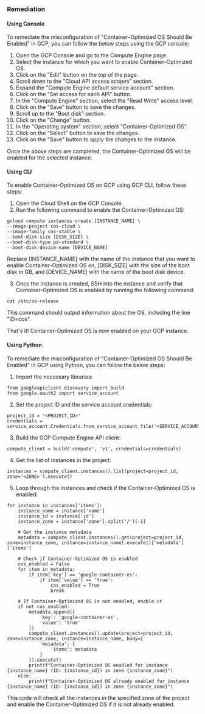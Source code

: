 ### Remediation

#### Using Console

To remediate the misconfiguration of "Container-Optimized OS Should Be Enabled" in GCP, you can follow the below steps using the GCP console:

1. Open the GCP Console and go to the Compute Engine page.
2. Select the instance for which you want to enable Container-Optimized OS.
3. Click on the "Edit" button on the top of the page.
4. Scroll down to the "Cloud API access scopes" section.
5. Expand the "Compute Engine default service account" section.
6. Click on the "Set access for each API" button.
7. In the "Compute Engine" section, select the "Read Write" access level.
8. Click on the "Save" button to save the changes.
9. Scroll up to the "Boot disk" section.
10. Click on the "Change" button.
11. In the "Operating system" section, select "Container-Optimized OS".
12. Click on the "Select" button to save the changes.
13. Click on the "Save" button to apply the changes to the instance.

Once the above steps are completed, the Container-Optimized OS will be enabled for the selected instance.

#### Using CLI

To enable Container-Optimized OS on GCP using GCP CLI, follow these steps:

1. Open the Cloud Shell on the GCP Console.
2. Run the following command to enable the Container-Optimized OS:

```
gcloud compute instances create [INSTANCE_NAME] \
--image-project cos-cloud \
--image-family cos-stable \
--boot-disk-size [DISK_SIZE] \
--boot-disk-type pd-standard \
--boot-disk-device-name [DEVICE_NAME]
```

Replace [INSTANCE_NAME] with the name of the instance that you want to enable Container-Optimized OS on, [DISK_SIZE] with the size of the boot disk in GB, and [DEVICE_NAME] with the name of the boot disk device.

3. Once the instance is created, SSH into the instance and verify that Container-Optimized OS is enabled by running the following command:

```
cat /etc/os-release
```

This command should output information about the OS, including the line "ID=cos".

That's it! Container-Optimized OS is now enabled on your GCP instance.

#### Using Python

To remediate the misconfiguration of "Container-Optimized OS Should Be Enabled" in GCP using Python, you can follow the below steps:

1. Import the necessary libraries:

```
from googleapiclient.discovery import build
from google.oauth2 import service_account
```

2. Set the project ID and the service account credentials:

```
project_id = "<PROJECT_ID>"
credentials = service_account.Credentials.from_service_account_file('<SERVICE_ACCOUNT_KEY_FILE_PATH>')
```

3. Build the GCP Compute Engine API client:

```
compute_client = build('compute', 'v1', credentials=credentials)
```

4. Get the list of instances in the project:

```
instances = compute_client.instances().list(project=project_id, zone='<ZONE>').execute()
```

5. Loop through the instances and check if the Container-Optimized OS is enabled:

```
for instance in instances['items']:
    instance_name = instance['name']
    instance_id = instance['id']
    instance_zone = instance['zone'].split('/')[-1]
    
    # Get the instance metadata
    metadata = compute_client.instances().get(project=project_id, zone=instance_zone, instance=instance_name).execute()['metadata']['items']
    
    # Check if Container-Optimized OS is enabled
    cos_enabled = False
    for item in metadata:
        if item['key'] == 'google-container-os':
            if item['value'] == 'true':
                cos_enabled = True
                break
    
    # If Container-Optimized OS is not enabled, enable it
    if not cos_enabled:
        metadata.append({
            'key': 'google-container-os',
            'value': 'true'
        })
        compute_client.instances().update(project=project_id, zone=instance_zone, instance=instance_name, body={
            'metadata': {
                'items': metadata
            }
        }).execute()
        print(f"Container-Optimized OS enabled for instance {instance_name} (ID: {instance_id}) in zone {instance_zone}")
    else:
        print(f"Container-Optimized OS already enabled for instance {instance_name} (ID: {instance_id}) in zone {instance_zone}")
```

This code will check all the instances in the specified zone of the project and enable the Container-Optimized OS if it is not already enabled.

